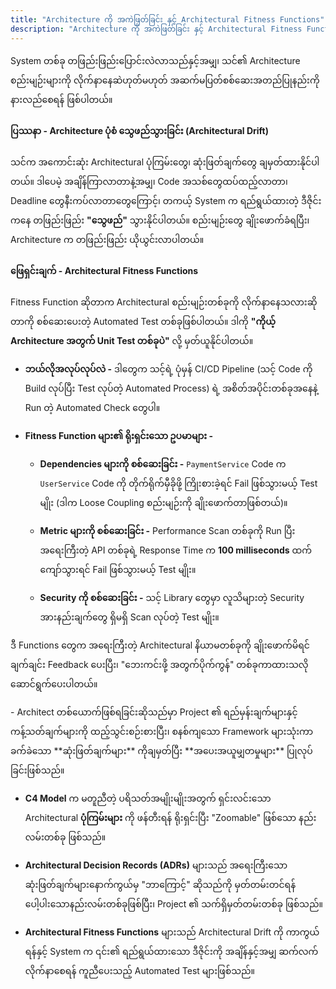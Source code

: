```yaml
---
title: "Architecture ကို အကဲဖြတ်ခြင်း နှင့် Architectural Fitness Functions"
description: "Architecture ကို အကဲဖြတ်ခြင်း နှင့် Architectural Fitness Functions"
---
```



<Aside title="ရည်ရွယ်ချက်">
System တစ်ခု တဖြည်းဖြည်းပြောင်းလဲလာသည်နှင့်အမျှ၊ သင်၏ Architecture စည်းမျဉ်းများကို လိုက်နာနေဆဲဟုတ်မဟုတ် အဆက်မပြတ်စစ်ဆေးအတည်ပြုနည်းကို နားလည်စေရန် ဖြစ်ပါတယ်။
</Aside>

#### ပြဿနာ - Architecture ပုံစံ သွေဖည်သွားခြင်း (Architectural Drift)
သင်က အကောင်းဆုံး Architectural ပုံကြမ်းတွေ၊ ဆုံးဖြတ်ချက်တွေ ချမှတ်ထားနိုင်ပါတယ်။ ဒါပေမဲ့ အချိန်ကြာလာတာနဲ့အမျှ၊ Code အသစ်တွေထပ်ထည့်လာတာ၊ Deadline တွေနီးကပ်လာတာတွေကြောင့်၊ တကယ့် System က ရည်ရွယ်ထားတဲ့ ဒီဇိုင်းကနေ တဖြည်းဖြည်း **"သွေဖည်"** သွားနိုင်ပါတယ်။ စည်းမျဉ်းတွေ ချိုးဖောက်ခံရပြီး၊ Architecture က တဖြည်းဖြည်း ယိုယွင်းလာပါတယ်။

#### ဖြေရှင်းချက် - Architectural Fitness Functions
Fitness Function ဆိုတာက Architectural စည်းမျဉ်းတစ်ခုကို လိုက်နာနေသလားဆိုတာကို စစ်ဆေးပေးတဲ့ Automated Test တစ်ခုဖြစ်ပါတယ်။ ဒါကို **"ကိုယ့် Architecture အတွက် Unit Test တစ်ခုပဲ"** လို့ မှတ်ယူနိုင်ပါတယ်။

- **ဘယ်လိုအလုပ်လုပ်လဲ -** ဒါတွေက သင့်ရဲ့ ပုံမှန် CI/CD Pipeline (သင့် Code ကို Build လုပ်ပြီး Test လုပ်တဲ့ Automated Process) ရဲ့ အစိတ်အပိုင်းတစ်ခုအနေနဲ့ Run တဲ့ Automated Check တွေပါ။

- **Fitness Function များ၏ ရိုးရှင်းသော ဥပမာများ -**

    - **Dependencies များကို စစ်ဆေးခြင်း -** `PaymentService` Code က `UserService` Code ကို တိုက်ရိုက်မှီခိုဖို့ ကြိုးစားခဲ့ရင် Fail ဖြစ်သွားမယ့် Test မျိုး (ဒါက Loose Coupling စည်းမျဉ်းကို ချိုးဖောက်တာဖြစ်တယ်)။

    - **Metric များကို စစ်ဆေးခြင်း -** Performance Scan တစ်ခုကို Run ပြီး အရေးကြီးတဲ့ API တစ်ခုရဲ့ Response Time က **100 milliseconds** ထက်ကျော်သွားရင် Fail ဖြစ်သွားမယ့် Test မျိုး။

    - **Security ကို စစ်ဆေးခြင်း -** သင့် Library တွေမှာ လူသိများတဲ့ Security အားနည်းချက်တွေ ရှိမရှိ Scan လုပ်တဲ့ Test မျိုး။

ဒီ Functions တွေက အရေးကြီးတဲ့ Architectural နိယာမတစ်ခုကို ချိုးဖောက်မိရင် ချက်ချင်း Feedback ပေးပြီး၊ "ဘေးကင်းဖို့ အတွက်ပိုက်ကွန်" တစ်ခုကာထားသလို ဆောင်ရွက်ပေးပါတယ်။

<ContentImage src={fitnessFuctions}  alt='Fitness Functions'/>

<Aside title="အနှစ်ချုပ်">
- Architect တစ်ယောက်ဖြစ်ရခြင်းဆိုသည်မှာ Project ၏ ရည်မှန်းချက်များနှင့် ကန့်သတ်ချက်များကို ထည့်သွင်းစဉ်းစားပြီး၊ စနစ်ကျသော Framework များသုံးကာ ခက်ခဲသော **ဆုံးဖြတ်ချက်များ** ကိုချမှတ်ပြီး **အပေးအယူမျှတမှုများ** ပြုလုပ်ခြင်းဖြစ်သည်။

- **C4 Model** က မတူညီတဲ့ ပရိသတ်အမျိုးမျိုးအတွက် ရှင်းလင်းသော Architectural **ပုံကြမ်းများ** ကို ဖန်တီးရန် ရိုးရှင်းပြီး "Zoomable" ဖြစ်သော နည်းလမ်းတစ်ခု ဖြစ်သည်။

- **Architectural Decision Records (ADRs)** များသည် အရေးကြီးသော ဆုံးဖြတ်ချက်များနောက်ကွယ်မှ "ဘာကြောင့်" ဆိုသည်ကို မှတ်တမ်းတင်ရန် ပေါ့ပါးသောနည်းလမ်းတစ်ခုဖြစ်ပြီး၊ Project ၏ သက်ရှိမှတ်တမ်းတစ်ခု ဖြစ်သည်။

- **Architectural Fitness Functions** များသည် Architectural Drift ကို ကာကွယ်ရန်နှင့် System က ၎င်း၏ ရည်ရွယ်ထားသော ဒီဇိုင်းကို အချိန်နှင့်အမျှ ဆက်လက်လိုက်နာစေရန် ကူညီပေးသည့် Automated Test များဖြစ်သည်။
</Aside>
